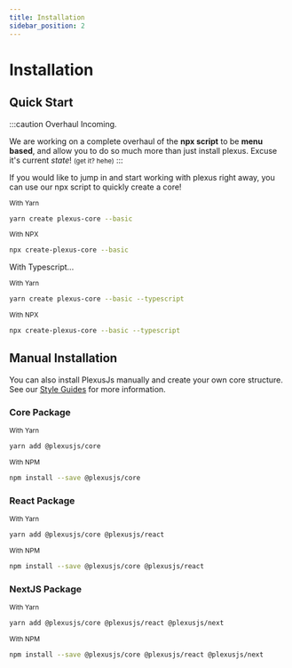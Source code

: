 ```yaml
---
title: Installation
sidebar_position: 2
---
```


# Installation

## Quick Start

:::caution Overhaul Incoming.

We are working on a complete overhaul of the <strong>npx script</strong> to be <strong>menu based</strong>, and allow you to do so much more than just install plexus. Excuse it's current <em>state</em>! <small>(get it? hehe)</small>
:::

If you would like to jump in and start working with plexus right away, you can use our npx script to quickly create a core!

<small>With Yarn</small>

```bash prefix="$"
yarn create plexus-core --basic
```

<small>With NPX</small>

```bash
npx create-plexus-core --basic
```

With Typescript...

<small>With Yarn</small>

```bash prefix="$"
yarn create plexus-core --basic --typescript
```

<small>With NPX</small>

```bash
npx create-plexus-core --basic --typescript
```

## Manual Installation

You can also install PlexusJs manually and create your own core structure. See our [Style Guides](/docs/style-guides) for more information.

### Core Package

<small>With Yarn</small>

```bash
yarn add @plexusjs/core
```

<small>With NPM</small>

```bash
npm install --save @plexusjs/core
```

### React Package

<small>With Yarn</small>

```bash
yarn add @plexusjs/core @plexusjs/react
```

<small>With NPM</small>

```bash
npm install --save @plexusjs/core @plexusjs/react
```

### NextJS Package

<small>With Yarn</small>

```bash
yarn add @plexusjs/core @plexusjs/react @plexusjs/next
```

<small>With NPM</small>

```bash
npm install --save @plexusjs/core @plexusjs/react @plexusjs/next
```
